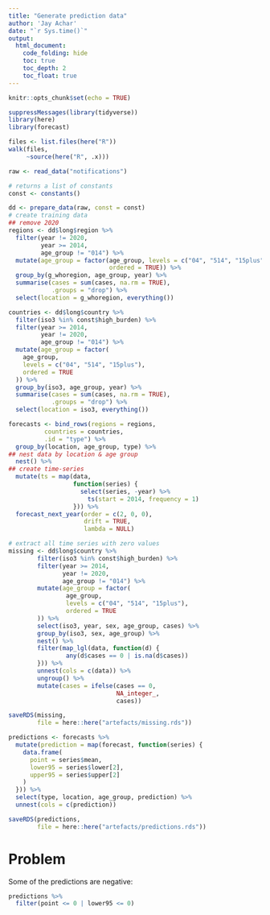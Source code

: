 ```yaml
---
title: "Generate prediction data"
author: 'Jay Achar'
date: "`r Sys.time()`"
output:
  html_document:
    code_folding: hide
    toc: true
    toc_depth: 2
    toc_float: true
---
```


```r
knitr::opts_chunk$set(echo = TRUE)

suppressMessages(library(tidyverse))
library(here)
library(forecast)
```

```r
files <- list.files(here("R"))
walk(files,
     ~source(here("R", .x)))
```

```r
raw <- read_data("notifications")
```

```r
# returns a list of constants
const <- constants()
```

```r
dd <- prepare_data(raw, const = const)
# create training data
## remove 2020
regions <- dd$long$region %>% 
  filter(year != 2020,
         year >= 2014,
         age_group != "014") %>% 
  mutate(age_group = factor(age_group, levels = c("04", "514", "15plus"),
                            ordered = TRUE)) %>% 
  group_by(g_whoregion, age_group, year) %>% 
  summarise(cases = sum(cases, na.rm = TRUE),
            .groups = "drop") %>% 
  select(location = g_whoregion, everything())

countries <- dd$long$country %>%
  filter(iso3 %in% const$high_burden) %>%
  filter(year >= 2014,
         year != 2020,
         age_group != "014") %>%
  mutate(age_group = factor(
    age_group,
    levels = c("04", "514", "15plus"),
    ordered = TRUE
  )) %>%
  group_by(iso3, age_group, year) %>%
  summarise(cases = sum(cases, na.rm = TRUE), 
            .groups = "drop") %>% 
  select(location = iso3, everything())

forecasts <- bind_rows(regions = regions, 
          countries = countries, 
          .id = "type") %>% 
  group_by(location, age_group, type) %>% 
## nest data by location & age group
  nest() %>% 
## create time-series
  mutate(ts = map(data,
                  function(series) {
                    select(series, -year) %>% 
                      ts(start = 2014, frequency = 1)
                  })) %>% 
  forecast_next_year(order = c(2, 0, 0),
                     drift = TRUE,
                     lambda = NULL)


```

```r
# extract all time series with zero values
missing <- dd$long$country %>%
        filter(iso3 %in% const$high_burden) %>%
        filter(year >= 2014,
               year != 2020,
               age_group != "014") %>%
        mutate(age_group = factor(
                age_group,
                levels = c("04", "514", "15plus"),
                ordered = TRUE
        )) %>% 
        select(iso3, year, sex, age_group, cases) %>% 
        group_by(iso3, sex, age_group) %>% 
        nest() %>% 
        filter(map_lgl(data, function(d) {
                any(d$cases == 0 | is.na(d$cases))
        })) %>% 
        unnest(cols = c(data)) %>% 
        ungroup() %>% 
        mutate(cases = ifelse(cases == 0,
                              NA_integer_, 
                              cases))

saveRDS(missing,
        file = here::here("artefacts/missing.rds"))

```


```r

predictions <- forecasts %>% 
  mutate(prediction = map(forecast, function(series) {
    data.frame(
      point = series$mean,
      lower95 = series$lower[2],
      upper95 = series$upper[2]
    )
  })) %>% 
  select(type, location, age_group, prediction) %>% 
  unnest(cols = c(prediction))

saveRDS(predictions,
        file = here::here("artefacts/predictions.rds"))
```

# Problem

Some of the predictions are negative: 

```r
predictions %>% 
  filter(point <= 0 | lower95 <= 0)
```


